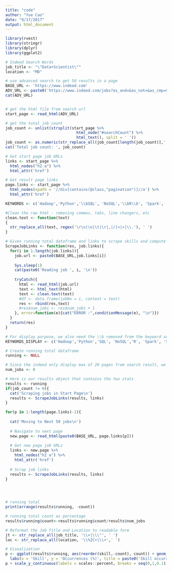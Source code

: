 ```yaml
---
title: "code"
author: "Yue Cao"
date: "9/17/2017"
output: html_document
---
```


```r
library(rvest)
library(stringr)
library(dplyr)
library(ggplot2)

```

```r
# Indeed Search Words
job_title <- "\"Data+Scientist\""
location <- "MD"

# use advanced search to get 50 results in a page
BASE_URL <- 'https://www.indeed.com'
ADV_URL <- paste0('https://www.indeed.com/jobs?as_and=&as_not=&as_cmp=&jt=all&st=&salary=&sr=directhire&radius=25&fromage=any&limit=50&sort=date&psf=advsrch&as_any=&as_phr=&as_ttl=', job_title, '&l=', location)
cat(ADV_URL)


# get the html file from search url
start_page <- read_html(ADV_URL)

# get the total job count 
job_count <- unlist(strsplit(start_page %>% 
                               html_node("#searchCount") %>%
                               html_text(), split = ' ')) 
job_count <- as.numeric(str_replace_all(job_count[length(job_count)],',',''))
cat('Total job count: ', job_count)

# Get start page job URLs
links <- start_page %>%
  html_nodes("h2 a") %>%
  html_attr('href')

# Get result page links
page.links <- start_page %>%
  html_nodes(xpath = '//div[contains(@class,"pagination")]//a') %>%
  html_attr('href')

KEYWORDS <- c('Hadoop','Python','\\bSQL', 'NoSQL','\\bR\\b', 'Spark', 'SAS', 'Excel', 'AWS', 'Azure', 'Java', 'Tableau')

```

```r
#Clean the raw html - removing commas, tabs, line changers, etc  
clean.text <- function(text)
{
  str_replace_all(text, regex('\r\n|\n|\t|\r|,|/|<|>|\\.'), ' ')
}

# Given running total dataframe and links to scrape skills and compute running total
ScrapeJobLinks <- function(res, job.links){
  for(i in 1:length(job.links)){
    job.url <- paste0(BASE_URL,job.links[i])
    
    Sys.sleep(1)
    cat(paste0('Reading job ', i, '\n'))
    
    tryCatch({
      html <- read_html(job.url)
      text <- html_text(html)
      text <- clean.text(text)
      #df <- data.frame(jobNo = i, content = text)
      res <- rbind(res,text)
      #res$num_jobs <- res$num_jobs + 1
    }, error=function(e){cat("ERROR :",conditionMessage(e), "\n")})
  }
  return(res)
}


```

```r
# For display purpose, we also need the \\b removed from the keyword set
KEYWORDS_DISPLAY <- c('Hadoop','Python','SQL', 'NoSQL','R', 'Spark', 'SAS', 'Excel', 'AWS', 'Azure', 'Java', 'Tableau')

# Create running total dataframe
running <- NULL

# Since the indeed only display max of 20 pages from search result, we cannot use job_count but need to track by creating a num_jobs
num_jobs <- 0

# Here is our results object that contains the two stats
results <- running
if(job_count != 0){
  cat('Scraping jobs in Start Page\n')
  results <- ScrapeJobLinks(results, links)
}

for(p in 1:length(page.links)-1){
  
  cat('Moving to Next 50 jobs\n')
  
  # Navigate to next page
  new.page <- read_html(paste0(BASE_URL, page.links[p]))
  
  # Get new page job URLs
  links <- new.page %>%
    html_nodes("h2 a") %>%
    html_attr('href')
  
  # Scrap job links
  results <- ScrapeJobLinks(results, links)
}


  

```


```r
# running total
print(arrange(results$running, -count))

# running total count as percentage
results$running$count<-results$running$count/results$num_jobs

# Reformat the Job Title and Location to readable form
jt <- str_replace_all(job_title, '\\+|\\\"', ' ')
loc <- str_replace_all(location, '\\%2C+|\\+',' ')

# Visualization
p <- ggplot(results$running, aes(reorder(skill,-count), count)) + geom_bar(stat="identity") + 
  labs(x = 'Skill', y = 'Occurrences (%)', title = paste0('Skill occurrences(%) for ', jt, ' in ', loc)) 
p + scale_y_continuous(labels = scales::percent, breaks = seq(0,1,0.1)) 


```

